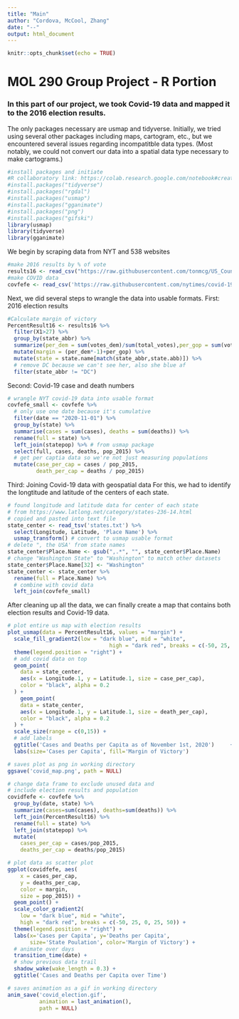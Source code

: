 ```yaml
---
title: "Main"
author: "Cordova, McCool, Zhang"
date: "--"
output: html_document
---
```


```r
knitr::opts_chunk$set(echo = TRUE)
```
# MOL 290 Group Project - R Portion

### In this part of our project, we took Covid-19 data and mapped it to the 2016 election results.

The only packages necessary are usmap and tidyverse. Initially, we tried using several other packages including maps, cartogram, etc., but we encountered several issues regarding incompatitble data types. (Most notably, we could not convert our data into a spatial data type necessary to make cartograms.)
``` r
#install packages and initiate
#R collaboratory link: https://colab.research.google.com/notebook#create=true&language=r
#install.packages("tidyverse")
#install.packages("rgdal")
#install.packages("usmap")
#install.packages("gganimate")
#install.packages("png")
#install.packages("gifski")
library(usmap)
library(tidyverse)
library(gganimate)
```

We begin by scraping data from NYT and 538 websites 
``` r
#make 2016 results by % of vote
results16 <- read_csv("https://raw.githubusercontent.com/tonmcg/US_County_Level_Election_Results_08-16/master/2016_US_County_Level_Presidential_Results.csv")
#make COVID data
covfefe <- read_csv('https://raw.githubusercontent.com/nytimes/covid-19-data/master/us-counties.csv') 
```

Next, we did several steps to wrangle the data into usable formats.
First: 2016 election results
``` r
#Calculate margin of victory
PercentResult16 <- results16 %>% 
  filter(X1>27) %>%
  group_by(state_abbr) %>% 
  summarize(per_dem = sum(votes_dem)/sum(total_votes),per_gop = sum(votes_gop)/sum(total_votes)) %>% 
  mutate(margin = (per_dem*-1)+per_gop) %>% 
  mutate(state = state.name[match(state_abbr,state.abb)]) %>% 
  # remove DC because we can't see her, also she blue af
  filter(state_abbr != "DC")
```

Second: Covid-19 case and death numbers
```r
# wrangle NYT covid-19 data into usable format
covfefe_small <- covfefe %>% 
  # only use one date because it's cumulative
  filter(date == "2020-11-01") %>% 
  group_by(state) %>% 
  summarise(cases = sum(cases), deaths = sum(deaths)) %>% 
  rename(full = state) %>% 
  left_join(statepop) %>% # from usmap package
  select(full, cases, deaths, pop_2015) %>% 
  # get per captia data so we're not just measuring populations
  mutate(case_per_cap = cases / pop_2015, 
         death_per_cap = deaths / pop_2015)
```

Third: Joining Covid-19 data with geospatial data
For this, we had to identify the longtitude and latitude of the centers of each state.
``` r
# found longitude and latitude data for center of each state
# from https://www.latlong.net/category/states-236-14.html
# copied and pasted into text file
state_center <- read_tsv('states.txt') %>% 
  select(Longitude, Latitude, 'Place Name') %>% 
  usmap_transform() # convert to usmap usable format
# delete ", the USA' from state names
state_center$Place.Name <- gsub(",.*", "", state_center$Place.Name)
# change "Washington State" to "Washington" to match other datasets
state_center$Place.Name[32] <- "Washington"
state_center <- state_center %>% 
  rename(full = Place.Name) %>% 
  # combine with covid data
  left_join(covfefe_small)
```

After cleaning up all the data, we can finally create a map that contains both election results and Covid-19 data.
```r
# plot entire us map with election results
plot_usmap(data = PercentResult16, values = "margin") + 
  scale_fill_gradient2(low = "dark blue", mid = "white",
                                high = "dark red", breaks = c(-50, 25, 0, 25, 50)) +
  theme(legend.position = "right") +
  # add covid data on top
  geom_point(
    data = state_center,
    aes(x = Longitude.1, y = Latitude.1, size = case_per_cap),
    color = "black", alpha = 0.2
  ) +
    geom_point(
    data = state_center,
    aes(x = Longitude.1, y = Latitude.1, size = death_per_cap),
    color = "black", alpha = 0.2
  ) +
  scale_size(range = c(0,15)) +
  # add labels
  ggtitle('Cases and Deaths per Capita as of November 1st, 2020')     +
  labs(size='Cases per Capita', fill='Margin of Victory')

# saves plot as png in working directory
ggsave('covid_map.png', path = NULL)
```

```r
# change data frame to exclude unused data and
# include election results and population 
covidfefe <- covfefe %>% 
  group_by(date, state) %>% 
  summarize(cases=sum(cases), deaths=sum(deaths)) %>%
  left_join(PercentResult16) %>% 
  rename(full = state) %>% 
  left_join(statepop) %>% 
  mutate(
    cases_per_cap = cases/pop_2015,
    deaths_per_cap = deaths/pop_2015)

# plot data as scatter plot
ggplot(covidfefe, aes(
    x = cases_per_cap,
    y = deaths_per_cap,
    color = margin,
    size = pop_2015)) +
  geom_point() +
  scale_color_gradient2(
    low = "dark blue", mid = "white",
    high = "dark red", breaks = c(-50, 25, 0, 25, 50)) +
  theme(legend.position = "right") +
  labs(x='Cases per Capita', y='Deaths per Capita',
       size='State Poulation', color='Margin of Victory') +
  # animate over days
  transition_time(date) +
  # show previous data trail
  shadow_wake(wake_length = 0.3) +
  ggtitle('Cases and Deaths per Capita over Time')

# saves animation as a gif in working directory
anim_save('covid_election.gif', 
          animation = last_animation(), 
          path = NULL)
```
